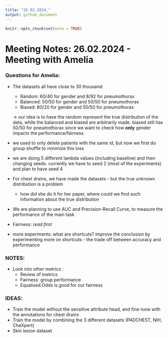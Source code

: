 ```yaml
---
title: "26.02.2024,"
output: github_document
---
```


```r
knitr::opts_chunk$set(echo = TRUE)
```


# Meeting Notes: 26.02.2024 - Meeting with Amelia

### Questions for Amelia:

- The datasets all have close to 30 thousand:
    - Random: 60/40 for gender and 8/92 for pneumothorax
    - Balanced: 50/50 for gender and 50/50 for pneumothorax
    - Biased: 80/20 for gender and 50/50 for pneumothorax
    
    → our idea is to have the random represent the true distribution of the data, while the balanced and biased are arbitrarily  made. biased still has 50/50 for pneumothorax since we want to check how **only** gender impacts the performance/fairness
    
- we used to only delete patients with the same id, but now we first do group shuffle to minimize this loss
- we are doing 5 different lambda values (including baseline) and then changing seeds. currently we have to seed 2 (most of the experiments) and plan to have seed 4
- For chest drains, we have made the datasets - but the true unknown distribution is a problem
    - how did she do it for her paper, where could we find such information about the true distribution
- We are planning to use AUC and Precision-Recall Curve, to measure the performance of the main task
- Fairness: *read first*
- more experiments: what are shortcuts? improve the conclusion by experimenting more on shortcuts - the trade off between accuracy and performance


### NOTES: 

- Look into other metrics : 
    - Review of metrics
    - Fairness: group performance
    - Equalised Odds is good for our fairness

### IDEAS:

- Train the model without the sensitive attribute head, and fine-tune with the annotations for chest drains
- Train the model by combining the 3 different datasets (PADCHEST, NIH, CheXpert)
- Skin lesion dataset